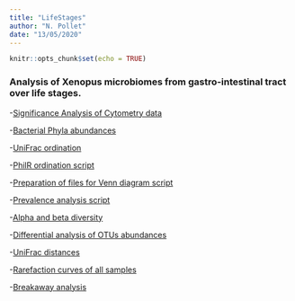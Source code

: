 ```yaml
---
title: "LifeStages"
author: "N. Pollet"
date: "13/05/2020"
---
```


```r
knitr::opts_chunk$set(echo = TRUE)
```
### Analysis of Xenopus microbiomes from gastro-intestinal tract over life stages.

-[Significance Analysis of Cytometry data](cytometry.html)

-[Bacterial Phyla abundances](xpdev_dev_abundance_phyloseq.html)

-[UniFrac ordination](xpdev_analyse_ordination_phyloseq.html)

-[PhilR ordination script](xpdev_philr_analysis.html)

-[Preparation of files for Venn diagram script](xpdev_analyse_venn.html)

-[Prevalence analysis script](xpdev_prevalence.html)

-[Alpha and beta diversity](xpdev_analysis2_nmt3_stage.html)

-[Differential analysis of OTUs abundances](xpdev_deseq_in_phyloseq.html)

-[UniFrac distances](xpdev_unifrac_distance.html)

-[Rarefaction curves of all samples](xpall_rarefaction_phyloseq.html)

-[Breakaway analysis](xpdev_breakaway.html)